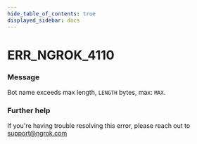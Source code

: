 ```yaml
---
hide_table_of_contents: true
displayed_sidebar: docs
---
```



# ERR_NGROK_4110

### Message

Bot name exceeds max length, `LENGTH` bytes, max: `MAX`.

### Further help

If you're having trouble resolving this error, please reach out to [support@ngrok.com](mailto:support@ngrok.com?subject=Help%20with%20ERR_NGROK_4110)

<ErrorDetails error="err_ngrok_4110" />
